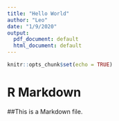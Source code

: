 ```yaml
---
title: "Hello World"
author: "Leo"
date: "1/9/2020"
output:
  pdf_document: default
  html_document: default
---
```


```r
knitr::opts_chunk$set(echo = TRUE)
```

# R Markdown

##This is a Markdown file.